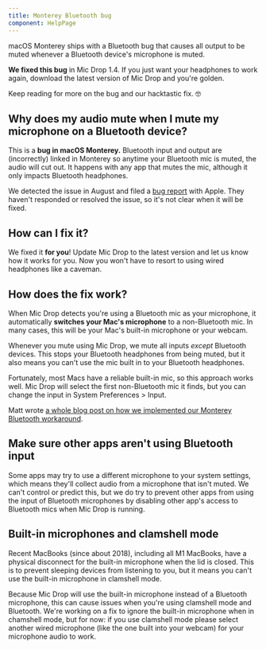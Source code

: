 ```yaml
---
title: Monterey Bluetooth bug
component: HelpPage
---
```



<Panel>

macOS Monterey ships with a Bluetooth bug that causes all output to be muted whenever a Bluetooth device's microphone is muted.

**We fixed this bug** in Mic Drop 1.4. If you just want your headphones to work again, <DownloadLink>download the latest version of Mic Drop</DownloadLink> and you're golden.

Keep reading for more on the bug and our hacktastic fix. 🤓

## Why does my audio mute when I mute my microphone on a Bluetooth device?

This is a **bug in macOS Monterey.** Bluetooth input and output are (incorrectly) linked in Monterey so anytime your Bluetooth mic is muted, the audio will cut out. It happens with any app that mutes the mic, although it only impacts Bluetooth headphones.

We detected the issue in August and filed a [bug report](https://twitter.com/octopusthink/status/1431689504126078977) with Apple. They haven't responded or resolved the issue, so it's not clear when it will be fixed.

## How can I fix it?

We fixed it **for you**! Update Mic Drop to the latest version and let us know how it works for you. Now you won't have to resort to using wired headphones like a caveman.

## How does the fix work?

When Mic Drop detects you're using a Bluetooth mic as your microphone, it automatically **switches your Mac's microphone** to a non-Bluetooth mic. In many cases, this will be your Mac's built-in microphone or your webcam.

Whenever you mute using Mic Drop, we mute all inputs _except_ Bluetooth devices. This stops your Bluetooth headphones from being muted, but it also means you can't use the mic built in to your Bluetooth headphones.

Fortunately, most Macs have a reliable built-in mic, so this approach works well. Mic Drop will select the first non-Bluetooth mic it finds, but you can change the input in System Preferences > Input.

Matt wrote [a whole blog post on how we implemented our Monterey Bluetooth workaround](https://octopusthink.com/blog/2022-01-26-how-we-fixed-the-mic-on-macos-monterey).

<!--
When testing, we found this solution effective for most users, but if it doesn't work for you, you can disable this behaviour with this command in the Terminal app: `defaults write com.octopusthink.Mic-Drop useBluetoothWorkaround -bool false`.
-->

## Make sure other apps aren't using Bluetooth input

Some apps may try to use a different microphone to your system settings, which means they'll collect audio from a microphone that isn't muted. We can't control or predict this, but we do try to prevent other apps from using the input of Bluetooth microphones by disabling other app's access to Bluetooth mics when Mic Drop is running.

## Built-in microphones and clamshell mode

Recent MacBooks (since about 2018), including all M1 MacBooks, have a physical disconnect for the built-in microphone when the lid is closed. This is to prevent sleeping devices from listening to you, but it means you can't use the built-in microphone in clamshell mode.

Because Mic Drop will use the built-in microphone instead of a Bluetooth microphone, this can cause issues when you're using clamshell mode and Bluetooth. We're working on a fix to ignore the built-in microphone when in chamshell mode, but for now: if you use clamshell mode please select another wired microphone (like the one built into your webcam) for your microphone audio to work.

</Panel>

